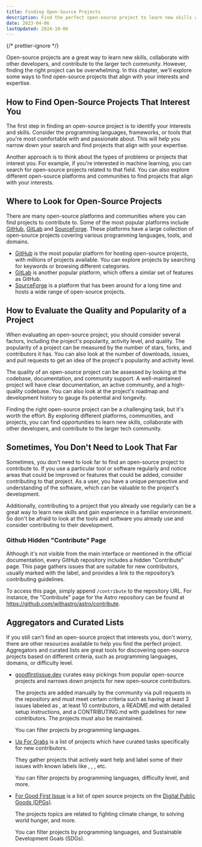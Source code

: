 ```yaml
---
title: Finding Open-Source Projects
description: Find the perfect open-source project to learn new skills and collaborate with developers. Explore ways to find projects aligned with your interests. Start today!
date: 2023-04-06
lastUpdated: 2024-10-06
---
```



{/* prettier-ignore */}
<p class="lead">Open-source projects are a great way to learn new skills, collaborate with other developers, and contribute to the larger tech community. However, finding the right project can be overwhelming. In this chapter, we'll explore some ways to find open-source projects that align with your interests and expertise.</p>

## How to Find Open-Source Projects That Interest You

The first step in finding an open-source project is to identify your interests and skills. Consider the programming languages, frameworks, or tools that you're most comfortable with and passionate about. This will help you narrow down your search and find projects that align with your expertise.

Another approach is to think about the types of problems or projects that interest you. For example, if you're interested in machine learning, you can search for open-source projects related to that field. You can also explore different open-source platforms and communities to find projects that align with your interests.

## Where to Look for Open-Source Projects

There are many open-source platforms and communities where you can find projects to contribute to. Some of the most popular platforms include [GitHub](https://github.com/), [GitLab](https://gitlab.com) and [SourceForge](https://sourceforge.net/). These platforms have a large collection of open-source projects covering various programming languages, tools, and domains.

- [GitHub](https://github.com/) is the most popular platform for hosting open-source projects, with millions of projects available. You can explore projects by searching for keywords or browsing different categories.
- [GitLab](https://gitlab.com) is another popular platform, which offers a similar set of features as GitHub.
- [SourceForge](https://sourceforge.net/) is a platform that has been around for a long time and hosts a wide range of open-source projects.

## How to Evaluate the Quality and Popularity of a Project

When evaluating an open-source project, you should consider several factors, including the project's popularity, activity level, and quality. The popularity of a project can be measured by the number of stars, forks, and contributors it has. You can also look at the number of downloads, issues, and pull requests to get an idea of the project's popularity and activity level.

The quality of an open-source project can be assessed by looking at the codebase, documentation, and community support. A well-maintained project will have clear documentation, an active community, and a high-quality codebase. You can also look at the project's roadmap and development history to gauge its potential and longevity.

Finding the right open-source project can be a challenging task, but it's worth the effort. By exploring different platforms, communities, and projects, you can find opportunities to learn new skills, collaborate with other developers, and contribute to the larger tech community.

## Sometimes, You Don't Need to Look That Far

Sometimes, you don't need to look far to find an open-source project to contribute to. If you use a particular tool or software regularly and notice areas that could be improved or features that could be added, consider contributing to that project. As a user, you have a unique perspective and understanding of the software, which can be valuable to the project's development.

Additionally, contributing to a project that you already use regularly can be a great way to learn new skills and gain experience in a familiar environment. So don't be afraid to look at the tools and software you already use and consider contributing to their development.

### Github Hidden "Contribute" Page

Although it's not visible from the main interface or mentioned in the official documentation, every GitHub repository includes a hidden "Contribute" page. This page gathers issues that are suitable for new contributors, usually marked with the <Badge text="good first issue" /> label, and provides a link to the repository’s contributing guidelines.

To access this page, simply append `/contribute` to the repository URL. For instance, the "Contribute" page for the Astro repository can be found at https://github.com/withastro/astro/contribute.

<ContentImage src="/images/astro-github-contribute-page.png" width="720" height="290" alt="" />

## Aggregators and Curated Lists

If you still can't find an open-source project that interests you, don't worry, there are other resources available to help you find the perfect project. Aggregators and curated lists are great tools for discovering open-source projects based on different criteria, such as programming languages, domains, or difficulty level.

- [goodfirstissue.dev](https://goodfirstissue.dev/) curates easy pickings from popular open-source projects and narrows down projects for new open-source contributors.

  The projects are added manually by the community via pull requests in the repository and must meet certain criteria such as having at least 3 issues labeled as <Badge variant="note" text="good first issue" />, at least 10 contributors, a README.md with detailed setup instructions, and a CONTRIBUTING.md with guidelines for new contributors. The projects must also be maintained.

  You can filter projects by programming languages.

- [Up For Grabs](https://up-for-grabs.net/) is a list of projects which have curated tasks specifically for new contributors.

  They gather projects that actively want help and label some of their issues with known labels like <Badge variant="note" text="up-for-grabs" />, <Badge variant="note" text="good first issue" />, <Badge variant="note" text="help wanted" />, etc.

  You can filter projects by programming languages, difficulty level, and more.

- [For Good First Issue](https://forgoodfirstissue.github.com/) is a list of open source projects on the [Digital Public Goods (DPGs)](https://digitalpublicgoods.net/digital-public-goods/).

  The projects topics are related to fighting climate change, to solving world hunger, and more.

  You can filter projects by programming languages, and Sustainable Development Goals (SDGs).
